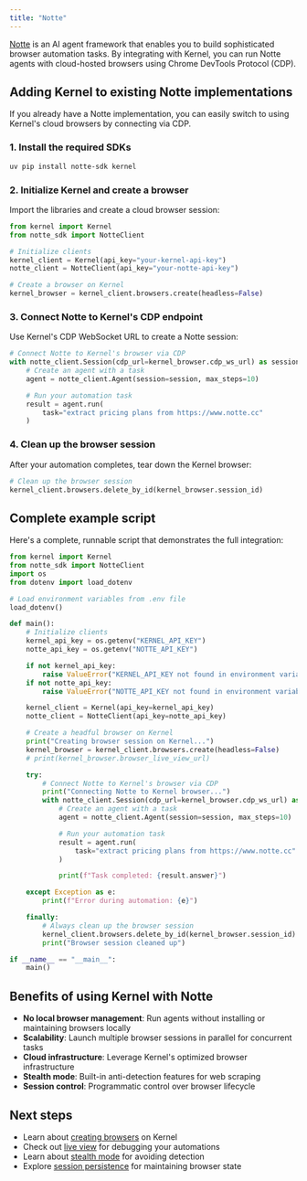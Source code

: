 ```yaml
---
title: "Notte"
---
```


[Notte](https://www.notte.cc/) is an AI agent framework that enables you to build sophisticated browser automation tasks. By integrating with Kernel, you can run Notte agents with cloud-hosted browsers using Chrome DevTools Protocol (CDP).

## Adding Kernel to existing Notte implementations

If you already have a Notte implementation, you can easily switch to using Kernel's cloud browsers by connecting via CDP.

### 1. Install the required SDKs

```bash
uv pip install notte-sdk kernel
```

### 2. Initialize Kernel and create a browser

Import the libraries and create a cloud browser session:

```python
from kernel import Kernel
from notte_sdk import NotteClient

# Initialize clients
kernel_client = Kernel(api_key="your-kernel-api-key")
notte_client = NotteClient(api_key="your-notte-api-key")

# Create a browser on Kernel
kernel_browser = kernel_client.browsers.create(headless=False)
```

### 3. Connect Notte to Kernel's CDP endpoint

Use Kernel's CDP WebSocket URL to create a Notte session:

```python
# Connect Notte to Kernel's browser via CDP
with notte_client.Session(cdp_url=kernel_browser.cdp_ws_url) as session:
    # Create an agent with a task
    agent = notte_client.Agent(session=session, max_steps=10)

    # Run your automation task
    result = agent.run(
        task="extract pricing plans from https://www.notte.cc"
    )
```

### 4. Clean up the browser session

After your automation completes, tear down the Kernel browser:

```python
# Clean up the browser session
kernel_client.browsers.delete_by_id(kernel_browser.session_id)
```

## Complete example script

Here's a complete, runnable script that demonstrates the full integration:

```python
from kernel import Kernel
from notte_sdk import NotteClient
import os
from dotenv import load_dotenv

# Load environment variables from .env file
load_dotenv()

def main():
    # Initialize clients
    kernel_api_key = os.getenv("KERNEL_API_KEY")
    notte_api_key = os.getenv("NOTTE_API_KEY")

    if not kernel_api_key:
        raise ValueError("KERNEL_API_KEY not found in environment variables")
    if not notte_api_key:
        raise ValueError("NOTTE_API_KEY not found in environment variables")

    kernel_client = Kernel(api_key=kernel_api_key)
    notte_client = NotteClient(api_key=notte_api_key)

    # Create a headful browser on Kernel
    print("Creating browser session on Kernel...")
    kernel_browser = kernel_client.browsers.create(headless=False)
    # print(kernel_browser.browser_live_view_url)

    try:
        # Connect Notte to Kernel's browser via CDP
        print("Connecting Notte to Kernel browser...")
        with notte_client.Session(cdp_url=kernel_browser.cdp_ws_url) as session:
            # Create an agent with a task
            agent = notte_client.Agent(session=session, max_steps=10)

            # Run your automation task
            result = agent.run(
                task="extract pricing plans from https://www.notte.cc"
            )

            print(f"Task completed: {result.answer}")

    except Exception as e:
        print(f"Error during automation: {e}")

    finally:
        # Always clean up the browser session
        kernel_client.browsers.delete_by_id(kernel_browser.session_id)
        print("Browser session cleaned up")

if __name__ == "__main__":
    main()
```

## Benefits of using Kernel with Notte

- **No local browser management**: Run agents without installing or maintaining browsers locally
- **Scalability**: Launch multiple browser sessions in parallel for concurrent tasks
- **Cloud infrastructure**: Leverage Kernel's optimized browser infrastructure
- **Stealth mode**: Built-in anti-detection features for web scraping
- **Session control**: Programmatic control over browser lifecycle

## Next steps

- Learn about [creating browsers](/browsers/create-a-browser) on Kernel
- Check out [live view](/browsers/live-view) for debugging your automations
- Learn about [stealth mode](/browsers/stealth) for avoiding detection
- Explore [session persistence](/browsers/persistence) for maintaining browser state
